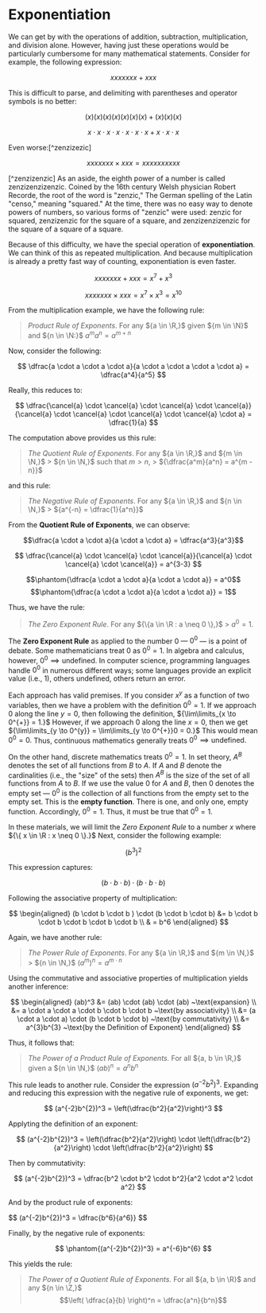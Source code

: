 # Exponentiation

We can get by with the operations of addition, subtraction, multiplication,
and division alone. However, having just these operations would be
particularly cumbersome for many mathematical statements. Consider for
example, the following expression:

$$
xxxxxxx + xxx
$$

This is difficult to parse, and delimiting with parentheses and operator
symbols is no better:

$$
(x)(x)(x)(x)(x)(x)(x) + (x)(x)(x)
$$

$$
x \cdot x \cdot x \cdot x \cdot x \cdot x \cdot x + x \cdot x \cdot x
$$

Even worse:[^zenzizezic]

$$
xxxxxxx \times xxx = xxxxxxxxxx
$$

[^zenzizenzic] As an aside, the eighth power of a number is called
zenzizenzizenzic. Coined by the 16th century Welsh physician Robert
Recorde, the root of the word is "zenzic," The German spelling of the Latin
"censo," meaning "squared." At the time, there was no easy way to denote
powers of numbers, so various forms of "zenzic" were used: zenzic for
squared, zenzizenzic for the square of a square, and zenzizenzizenzic for
the square of a square of a square.

Because of this difficulty, we have the special operation of
**exponentiation**. We can think of this as repeated multiplication. And
because multiplication is already a pretty fast way of counting,
exponentiation is even faster.

$$
xxxxxxx + xxx = x^7 + x^3
$$

$$
xxxxxxx \times xxx = x^7 \times x^3 = x^{10}
$$

From the multiplication example, we have the following rule:

> _Product Rule of Exponents_. For any ${a \in \R,}$ given ${m \in \N}$ and
> ${n \in \N:}$ ${a^m a^n = a^{m + n}}$

Now, consider the following:

$$
\dfrac{a \cdot a \cdot a \cdot a}{a \cdot a \cdot a \cdot a \cdot a} =
\dfrac{a^4}{a^5}
$$

Really, this reduces to:

$$
\dfrac{\cancel{a} \cdot \cancel{a} \cdot \cancel{a} \cdot
\cancel{a}}{\cancel{a} \cdot \cancel{a} \cdot \cancel{a} \cdot
\cancel{a} \cdot a} = \dfrac{1}{a}
$$

The computation above provides us this rule:

> _The Quotient Rule of Exponents_. For any ${a \in \R,}$ and
> ${m \in \N,}$ > ${n \in \N,}$ such that ${m > n,}$ >
> ${\dfrac{a^m}{a^n} = a^{m - n}}$

and this rule:

> _The Negative Rule of Exponents_. For any ${a \in \R,}$ and
> ${n \in \N,}$ > ${a^{-n} = \dfrac{1}{a^n}}$

From the **Quotient Rule of Exponents**, we can observe:

$$\dfrac{a \cdot a \cdot a}{a \cdot a \cdot a} = \dfrac{a^3}{a^3}$$

$$
\dfrac{\cancel{a} \cdot \cancel{a} \cdot \cancel{a}}{\cancel{a} \cdot
\cancel{a} \cdot \cancel{a}} = a^{3-3}
$$

$$\phantom{\dfrac{a \cdot a \cdot a}{a \cdot a \cdot a}} = a^0$$
$$\phantom{\dfrac{a \cdot a \cdot a}{a \cdot a \cdot a}} = 1$$

Thus, we have the rule:

> _The Zero Exponent Rule_. For any ${\{a \in \R : a \neq 0 \},}$ >
> ${a^0 = 1.}$

The **Zero Exponent Rule** as applied to the number ${0}$ &mdash; ${0^0}$
&mdash; is a point of debate. Some mathematicians treat 0 as ${0^0 = 1.}$
In algebra and calculus, however, ${0^0 \implies \text{undefined}.}$ In
computer science, programming languages handle ${0^0}$ in numerous
different ways; some languages provide an explicit value (i.e., 1), others
undefined, others return an error.

Each approach has valid premises. If you consider ${x^y}$ as a function of
two variables, then we have a problem with the definition ${0^0 = 1.}$ If
we approach 0 along the line ${y = 0,}$ then following the definition,
${\lim\limits_{x \to 0^{+}} = 1.}$ However, if we approach 0 along the line
${x = 0,}$ then we get
${\lim\limits_{y \to 0^{y}} = \lim\limits_{y \to 0^{+}}0 = 0.}$ This would
mean ${0^0 = 0.}$ Thus, continuous mathematics generally treats
${0^0 \implies \text{undefined}.}$

On the other hand, discrete mathematics treats ${0^0 = 1.}$ In set theory,
${A^B}$ denotes the set of all functions from ${B}$ to ${A.}$ If ${A}$ and
${B}$ denote the cardinalities (i.e., the "size" of the sets) then ${A^B}$
is the size of the set of all functions from ${A}$ to ${B.}$ If we use the
value 0 for ${A}$ and ${B,}$ then 0 denotes the empty set &mdash; ${0^0}$
is the collection of all functions from the empty set to the empty set.
This is the **empty function**. There is one, and only one, empty function.
Accordingly, ${0^0 = 1.}$ Thus, it must be true that ${0^0 = 1.}$

In these materials, we will limit the _Zero Exponent Rule_ to a number
${x}$ where ${\{ x \in \R : x \neq 0 \}.}$ Next, consider the following
example:

$$(b^3)^2$$

This expression captures:

$$(b \cdot b \cdot b ) \cdot (b \cdot b \cdot b)$$

Following the associative property of multiplication:

$$
\begin{aligned}
	(b \cdot b \cdot b ) \cdot (b \cdot b \cdot b) &= b \cdot b \cdot b \cdot b \cdot b \cdot b \\
	& = b^6
\end{aligned}
$$

Again, we have another rule:

> _The Power Rule of Exponents_. For any ${a \in \R,}$ and ${m \in \N,}$ >
> ${n \in \N,}$ ${(a^m)^n = a^{m \cdot n}}$

Using the commutative and associative properties of multiplication yields
another inference:

$$
\begin{aligned}
	(ab)^3 &= (ab) \cdot (ab) \cdot (ab) ~\text{expansion} \\
	&= a \cdot a \cdot a \cdot b \cdot b \cdot b ~\text{by associativity} \\
	&= (a \cdot a \cdot a) \cdot (b \cdot b \cdot b) ~\text{by commutativity} \\
	&= a^{3}b^{3} ~\text{by the Definition of Exponent}
\end{aligned}
$$

Thus, it follows that:

> _The Power of a Product Rule of Exponents._ For all ${a, b \in \R,}$
> given a ${n \in \N,}$ ${(ab)^n = a^n b^n}$

This rule leads to another rule. Consider the expression
${(a^{-2}b^{2})^3.}$ Expanding and reducing this expression with the
negative rule of exponents, we get:

$$
	(a^{-2}b^{2})^3 = \left(\dfrac{b^2}{a^2}\right)^3
$$

Applyting the definition of an exponent:

$$
(a^{-2}b^{2})^3 = \left(\dfrac{b^2}{a^2}\right) \cdot
\left(\dfrac{b^2}{a^2}\right) \cdot \left(\dfrac{b^2}{a^2}\right)
$$

Then by commutativity:

$$
(a^{-2}b^{2})^3 = \dfrac{b^2 \cdot b^2 \cdot b^2}{a^2
\cdot a^2 \cdot a^2}
$$

And by the product rule of exponents:

$$
(a^{-2}b^{2})^3 = \dfrac{b^6}{a^6}}
$$

Finally, by the negative rule of exponents:

$$
\phantom{(a^{-2}b^{2})^3} = a^{-6}b^{6}
$$

This yields the rule:

> _The Power of a Quotient Rule of Exponents._ For all ${a, b \in \R}$ and
> any ${n \in \Z,}$ $$\left( \dfrac{a}{b} \right)^n = \dfrac{a^n}{b^n}$$
